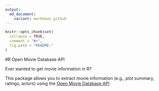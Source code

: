 ```yaml
---
output:
  md_document:
    variant: markdown_github
---
```


<!-- README.md is generated from README.Rmd. Please edit that file -->

```r
knitr::opts_chunk$set(
  collapse = TRUE,
  comment = "#>",
  fig.path = "README-"
)
```

#R Open Movie Database API

Ever wanted to get movie information in R?

This package allows you to extract movie information (e.g., plot summary, ratings, actors) using the [Open Movie Database API](http://www.omdbapi.com)
